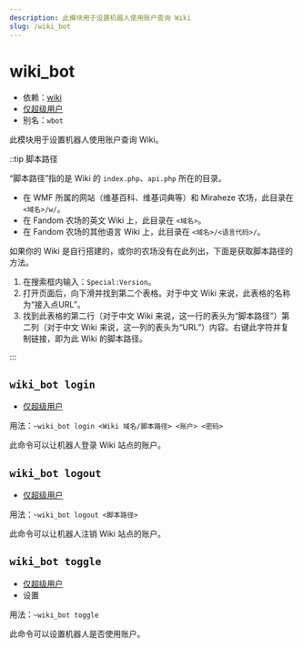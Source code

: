 ```yaml
---
description: 此模块用于设置机器人使用账户查询 Wiki
slug: /wiki_bot
---
```


# wiki_bot

-   依赖：[wiki](wiki)
-   [仅超级用户](permissions)
-   别名：`wbot`

此模块用于设置机器人使用账户查询 Wiki。

::tip 脚本路径

“脚本路径”指的是 Wiki 的 `index.php`、`api.php` 所在的目录。

-   在 WMF 所属的网站（维基百科、维基词典等）和 Miraheze 农场，此目录在 `<域名>/w/`。
-   在 Fandom 农场的英文 Wiki 上，此目录在 `<域名>`。
-   在 Fandom 农场的其他语言 Wiki 上，此目录在 `<域名>/<语言代码>/`。

如果你的 Wiki 是自行搭建的，或你的农场没有在此列出，下面是获取脚本路径的方法。

1. 在搜索框内输入：`Special:Version`。
2. 打开页面后，向下滑并找到第二个表格。对于中文 Wiki 来说，此表格的名称为“接入点URL”。
3. 找到此表格的第二行（对于中文 Wiki 来说，这一行的表头为“脚本路径”）第二列（对于中文 Wiki 来说，这一列的表头为“URL”）内容。右键此字符并复制链接，即为此 Wiki 的脚本路径。

:::

## `wiki_bot login`

-   [仅超级用户](permissions)

用法：`~wiki_bot login <Wiki 域名/脚本路径> <账户> <密码>`

此命令可以让机器人登录 Wiki 站点的账户。

## `wiki_bot logout`

-   [仅超级用户](permissions)

用法：`~wiki_bot logout <脚本路径>`

此命令可以让机器人注销 Wiki 站点的账户。

## `wiki_bot toggle`

-   [仅超级用户](permissions)
-   设置

用法：`~wiki_bot toggle`

此命令可以设置机器人是否使用账户。
